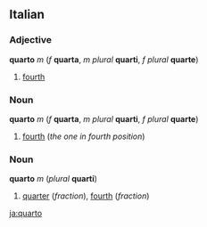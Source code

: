 ==Italian==
===Adjective===
'''quarto''' ''m'' (''f'' '''quarta''', ''m plural'' '''quarti''', ''f plural'' '''quarte''')

#[[fourth]]

===Noun===
'''quarto''' ''m'' (''f'' '''quarta''', ''m plural'' '''quarti''', ''f plural'' '''quarte''')

#[[fourth]] (''the one in fourth position'')

===Noun===
'''quarto''' ''m'' (''plural'' '''quarti''')

#[[quarter]] (''fraction''), [[fourth]] (''fraction'')

[[ja:quarto]]